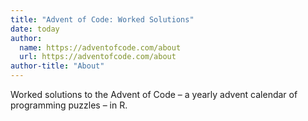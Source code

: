 ```yaml
---
title: "Advent of Code: Worked Solutions"
date: today
author: 
  name: https://adventofcode.com/about
  url: https://adventofcode.com/about
author-title: "About"
---
```


Worked solutions to the Advent of Code – a yearly advent calendar of programming puzzles – in R.
